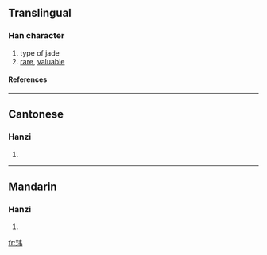 {{see|瑋}}

==Translingual==
===Han character===
{{Han char|rn=96|rad=玉|as=04|sn=8|four=|canj=一土手尸 (MGQS)}}
# type of jade
# [[rare]], [[valuable]]
====References====
{{Han ref|kx=0728.211|hdz=21103.050|uh=73AE|ud=29614}}

----
==Cantonese==
===Hanzi===
{{yue-hanzi|jyut=|y=wai4}}
# {{defn|Cantonese}}

----
==Mandarin==
===Hanzi===
{{cmn-hanzi|tra=瑋|pin=[[diān]] ([[dian1]]), [[wěi]] ([[wei3]])|wg=tien<sup>1</sup>, wei<sup>3</sup>}}
# {{defn|Mandarin}}

[[fr:玮]]
